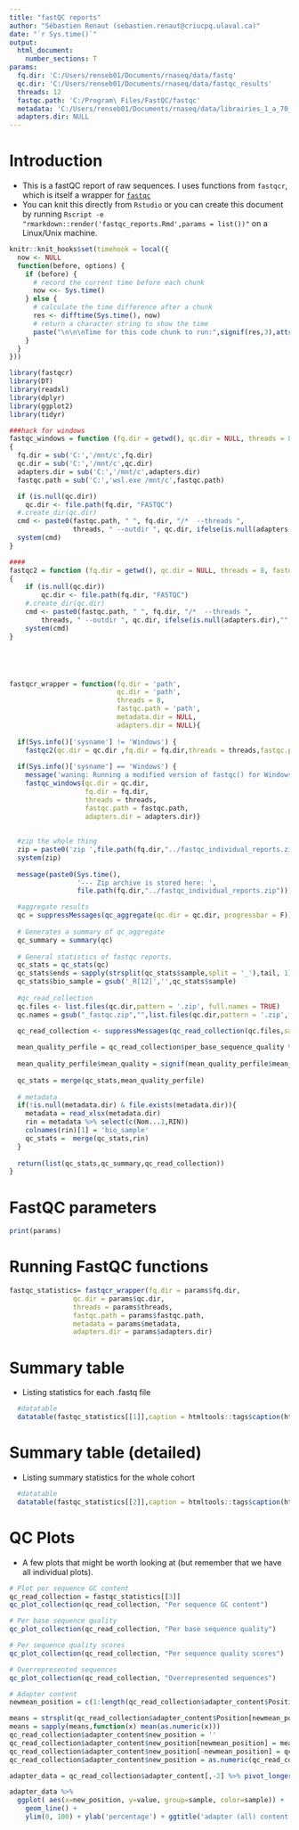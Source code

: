 ---
title: "fastQC reports"
author: "Sébastien Renaut (sebastien.renaut@criucpq.ulaval.ca)"
date: "`r Sys.time()`"
output:
  html_document:
    number_sections: T
params:
  fq.dir: 'C:/Users/renseb01/Documents/rnaseq/data/fastq'
  qc.dir: 'C:/Users/renseb01/Documents/rnaseq/data/fastqc_results'
  threads: 12
  fastqc.path: 'C:/Program\ Files/FastQC/fastqc' 
  metadata: 'C:/Users/renseb01/Documents/rnaseq/data/librairies_1_a_70_et_RIN.xlsx'
  adapters.dir: NULL
---


# Introduction  
* This is a fastQC report of raw sequences. I uses functions from `fastqcr`, which is itself a wrapper for [`fastqc`](https://www.bioinformatics.babraham.ac.uk/projects/fastqc/)
* You can knit this directly from `Rstudio` or you can create this document by running `Rscript -e "rmarkdown::render('fastqc_reports.Rmd',params = list())"` on a Linux/Unix machine. 


 
 
```{r, timehook,echo=F}
knitr::knit_hooks$set(timehook = local({
  now <- NULL
  function(before, options) {
    if (before) {
      # record the current time before each chunk
      now <<- Sys.time()
    } else {
      # calculate the time difference after a chunk
      res <- difftime(Sys.time(), now)
      # return a character string to show the time
      paste("\n\n\nTime for this code chunk to run:",signif(res,3),attr(res,'units'))
    }
  }
}))
``` 

```{r, requirements,echo=TRUE,message =FALSE}
library(fastqcr)
library(DT)
library(readxl)
library(dplyr)
library(ggplot2)
library(tidyr)
```

```{r, functions,echo = F}
###hack for windows
fastqc_windows = function (fq.dir = getwd(), qc.dir = NULL, threads = 8, fastqc.path = "", adapters.dir = NULL) 
{
  fq.dir = sub('C:','/mnt/c',fq.dir)
  qc.dir = sub('C:','/mnt/c',qc.dir)
  adapters.dir = sub('C:','/mnt/c',adapters.dir)
  fastqc.path = sub('C:','wsl.exe /mnt/c',fastqc.path)

  if (is.null(qc.dir)) 
    qc.dir <- file.path(fq.dir, "FASTQC")
  #.create_dir(qc.dir)
  cmd <- paste0(fastqc.path, " ", fq.dir, "/*  --threads ", 
                threads, " --outdir ", qc.dir, ifelse(is.null(adapters.dir),"",paste0(' --adapters ',adapters.dir)))
  system(cmd)
}

####
fastqc2 = function (fq.dir = getwd(), qc.dir = NULL, threads = 8, fastqc.path = "", adapters.dir = NULL) 
{
    if (is.null(qc.dir)) 
        qc.dir <- file.path(fq.dir, "FASTQC")
    #.create_dir(qc.dir)
    cmd <- paste0(fastqc.path, " ", fq.dir, "/*  --threads ", 
        threads, " --outdir ", qc.dir, ifelse(is.null(adapters.dir),"",paste0(' --adapters ',adapters.dir)))
    system(cmd)
}





fastqcr_wrapper = function(fq.dir = 'path',
                           qc.dir = 'path', 
                           threads = 8,
                           fastqc.path = 'path',
                           metadata.dir = NULL,
                           adapters.dir = NULL){
  
  if(Sys.info()['sysname'] != 'Windows') {
    fastqc2(qc.dir = qc.dir ,fq.dir = fq.dir,threads = threads,fastqc.path = fastqc.path, adapters.dir = adapters.dir)}
  
  if(Sys.info()['sysname'] == 'Windows') {
    message('waning: Running a modified version of fastqc() for Windows');
    fastqc_windows(qc.dir = qc.dir,
                   fq.dir = fq.dir,
                   threads = threads,
                   fastqc.path = fastqc.path,
                   adapters.dir = adapters.dir)}
  
  
  #zip the whole thing
  zip = paste0('zip ',file.path(fq.dir,"../fastqc_individual_reports.zip "),file.path(qc.dir,"*fastqc.zip"))
  system(zip)
  
  message(paste0(Sys.time(),
                 '--- Zip archive is stored here: ',
                 file.path(fq.dir,"../fastqc_individual_reports.zip")))

  #aggregate results
  qc = suppressMessages(qc_aggregate(qc.dir = qc.dir, progressbar = F))
  
  # Generates a summary of qc_aggregate
  qc_summary = summary(qc)
  
  # General statistics of fastqc reports.
  qc_stats = qc_stats(qc)
  qc_stats$ends = sapply(strsplit(qc_stats$sample,split = '_'),tail, 1)
  qc_stats$bio_sample = gsub('_R[12]','',qc_stats$sample)
  
  #qc_read_collection
  qc.files <- list.files(qc.dir,pattern = '.zip', full.names = TRUE)
  qc.names = gsub("_fastqc.zip","",list.files(qc.dir,pattern = '.zip',full.names = F))

  qc_read_collection <- suppressMessages(qc_read_collection(qc.files,sample_names = qc.names,modules = c("all")))
  
  mean_quality_perfile = qc_read_collection$per_base_sequence_quality %>% select(c('sample','Mean')) %>% group_by(sample) %>% summarise(mean_quality= mean(Mean))
  
  mean_quality_perfile$mean_quality = signif(mean_quality_perfile$mean_quality,4)
  
  qc_stats = merge(qc_stats,mean_quality_perfile)
  
  # metadata
  if(!is.null(metadata.dir) & file.exists(metadata.dir)){
    metadata = read_xlsx(metadata.dir)
    rin = metadata %>% select(c(Nom...1,RIN))
    colnames(rin)[1] = 'bio_sample'
    qc_stats =  merge(qc_stats,rin)
  }
  
  return(list(qc_stats,qc_summary,qc_read_collection))
}
```

# FastQC parameters
```{r, parameters,message = T, echo =T}
print(params)
```

# Running FastQC functions
```{r, tables,message = T, eval = T, echo = T, timehook = T}
fastqc_statistics= fastqcr_wrapper(fq.dir = params$fq.dir,
                qc.dir = params$qc.dir,
                threads = params$threads,
                fastqc.path = params$fastqc.path,
                metadata = params$metadata,
                adapters.dir = params$adapters.dir)
```

# Summary table
  * Listing statistics for each .fastq file
```{r, summary_tables,echo = F}
  
  #datatable 
  datatable(fastqc_statistics[[1]],caption = htmltools::tags$caption(htmltools::strong("Summary statistics"), style="color:darkred"))
``` 


# Summary table (detailed)
  * Listing summary statistics for the whole cohort
```{r, summary_detailed,echo = F}
  #datatable
  datatable(fastqc_statistics[[2]],caption = htmltools::tags$caption(htmltools::strong("Summary statistics (detailed)"), style="color:darkred"))
```


# QC Plots
 * A few plots that might be worth looking at (but remember that we have all individual plots).
```{r, plots,timehook =T, echo=T}
# Plot per sequence GC content
qc_read_collection = fastqc_statistics[[3]]
qc_plot_collection(qc_read_collection, "Per sequence GC content")

# Per base sequence quality
qc_plot_collection(qc_read_collection, "Per base sequence quality")

# Per sequence quality scores
qc_plot_collection(qc_read_collection, "Per sequence quality scores")

# Overrepresented sequences
qc_plot_collection(qc_read_collection, "Overrepresented sequences")

# Adapter content
newmean_position = c(1:length(qc_read_collection$adapter_content$Position))[regexpr('-',qc_read_collection$adapter_content$Position,fixed = T)>0]

means = strsplit(qc_read_collection$adapter_content$Position[newmean_position],'-')
means = sapply(means,function(x) mean(as.numeric(x)))
qc_read_collection$adapter_content$new_position = ''
qc_read_collection$adapter_content$new_position[newmean_position] = means
qc_read_collection$adapter_content$new_position[-newmean_position] = qc_read_collection$adapter_content$Position[-newmean_position]
qc_read_collection$adapter_content$new_position = as.numeric(qc_read_collection$adapter_content$new_position)

adapter_data = qc_read_collection$adapter_content[,-2] %>% pivot_longer(cols = !c(sample,new_position))

adapter_data %>%
  ggplot( aes(x=new_position, y=value, group=sample, color=sample)) +
    geom_line() +
    ylim(0, 100) + ylab('percentage') + ggtitle('adapter (all) content')



```